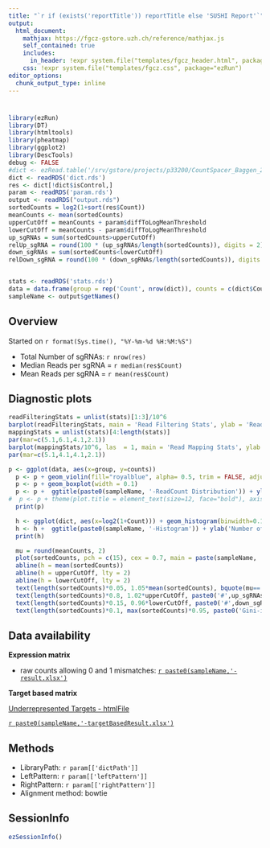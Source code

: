 ```yaml
---
title: "`r if (exists('reportTitle')) reportTitle else 'SUSHI Report'`"
output: 
  html_document:
    mathjax: https://fgcz-gstore.uzh.ch/reference/mathjax.js
    self_contained: true
    includes:
      in_header: !expr system.file("templates/fgcz_header.html", package="ezRun")
    css: !expr system.file("templates/fgcz.css", package="ezRun")
editor_options: 
  chunk_output_type: inline
---
```


# {.tabset}


```r
library(ezRun)
library(DT)
library(htmltools)
library(pheatmap)
library(ggplot2)
library(DescTools)
debug <- FALSE
#dict <- ezRead.table('/srv/gstore/projects/p33200/CountSpacer_Baggen_2021_2024-04-07--14-01-14/QC_Screen/QC_Screen-sgRNA_counts.txt', row.names = #NULL)
dict <- readRDS('dict.rds')
res <- dict[!dict$isControl,]
param <- readRDS('param.rds')
output <- readRDS("output.rds")
sortedCounts = log2(1+sort(res$Count))
meanCounts <- mean(sortedCounts)
upperCutOff = meanCounts + param$diffToLogMeanThreshold
lowerCutOff = meanCounts - param$diffToLogMeanThreshold
up_sgRNAs = sum(sortedCounts>upperCutOff)
relUp_sgRNA = round(100 * (up_sgRNAs/length(sortedCounts)), digits = 2)
down_sgRNAs = sum(sortedCounts<lowerCutOff)
relDown_sgRNA = round(100 * (down_sgRNAs/length(sortedCounts)), digits = 2)


stats <- readRDS('stats.rds')
data = data.frame(group = rep('Count', nrow(dict)), counts = c(dict$Count))
sampleName <- output$getNames()
```

## Overview

Started on `r format(Sys.time(), "%Y-%m-%d %H:%M:%S")`

* Total Number of sgRNAs: `r nrow(res)`
* Median Reads per sgRNA = `r median(res$Count)`
* Mean Reads per sgRNA = `r mean(res$Count)`

## Diagnostic plots

```r
readFilteringStats = unlist(stats)[1:3]/10^6
barplot(readFilteringStats, main = 'Read Filtering Stats', ylab = 'Reads in [M]', col = c('darkblue', 'royalblue', 'lightblue'))
mappingStats = unlist(stats)[4:length(stats)]
par(mar=c(5.1,6.1,4.1,2.1))
barplot(mappingStats/10^6, las  = 1, main = 'Read Mapping Stats', ylab = 'Reads in [M]', col = 'royalblue')
par(mar=c(5.1,4.1,4.1,2.1))
```

```r
p <- ggplot(data, aes(x=group, y=counts))
  p <- p + geom_violin(fill="royalblue", alpha= 0.5, trim = FALSE, adjust = 0.5) 
  p <- p + geom_boxplot(width = 0.1)
  p <- p +  ggtitle(paste0(sampleName, '-ReadCount Distribution')) + ylab('ReadCount per sgRNA')
#  p <- p + theme(plot.title = element_text(size=12, face="bold"), axis.title.x =element_blank(), axis.text.x = element_text(angle=45,hjust=1))
  print(p)
```

```r
  h <- ggplot(dict, aes(x=log2(1+Count))) + geom_histogram(binwidth=0.1)
  h <- h +  ggtitle(paste0(sampleName, '-Histogram')) + ylab('Number of sgRNAs') + xlab('Log2 count per sgRNA')
  print(h)
```
  
```r
  mu = round(meanCounts, 2)
  plot(sortedCounts, pch = c(15), cex = 0.7, main = paste(sampleName, '- sgCount Overview'), ylab = 'log2(sgRNA Count)', ylim = c(0, max(max(sortedCounts), 1.05*upperCutOff)))
  abline(h = mean(sortedCounts))
  abline(h = upperCutOff, lty = 2)
  abline(h = lowerCutOff, lty = 2)
  text(length(sortedCounts)*0.05, 1.05*mean(sortedCounts), bquote(mu==.(mu)), cex = 0.8)
  text(length(sortedCounts)*0.8, 1.02*upperCutOff, paste0('#',up_sgRNAs, ' (',relUp_sgRNA,'%)' ), cex = 0.8)
  text(length(sortedCounts)*0.15, 0.96*lowerCutOff, paste0('#',down_sgRNAs, ' (',relDown_sgRNA,'%)' ), cex = 0.8)
  text(length(sortedCounts)*0.1, max(sortedCounts)*0.95, paste0('Gini-index=', round(Gini(res$Count),digits=3)), cex = 0.8)
```

## Data availability

**Expression matrix**

* raw counts allowing 0 and 1 mismatches: [`r paste0(sampleName,'-result.xlsx')`](`r paste0(sampleName,'-result.xlsx')`)

**Target based matrix**

[Underrepresented Targets - htmlFile](underrepresentedTargets.html)

[`r paste0(sampleName,'-targetBasedResult.xlsx')`](`r paste0(sampleName,'-targetBasedResult.xlsx')`)


## Methods 

* LibraryPath: `r param[['dictPath']]`
* LeftPattern: `r param[['leftPattern']]`
* RightPattern: `r param[['rightPattern']]`
* Alignment method: bowtie

## SessionInfo
```r
ezSessionInfo()
```
